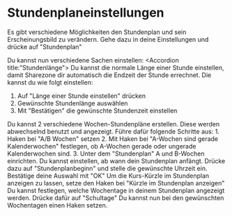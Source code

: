 # Stundenplaneinstellungen

Es gibt verschiedene Möglichkeiten den Stundenplan und sein Erscheinungsbild zu verändern.
Gehe dazu in deine Einstellungen und drücke auf "Stundenplan"

Du kannst nun verschiedene Sachen einstellen:
<Accordion title:"Stundenlänge">
Du kannst die normale Länge einer Stunde einstellen, damit Sharezone dir automatisch die Endzeit der Stunde errechnet.
Die kannst du wie folgt einstellen:
1. Auf "Länge einer Stunde einstellen" drücken
2. Gewünschte Stundenlänge auswählen
3. Mit "Bestätigen" die gewünschte Stundenzeit einstellen
</Accordion>
<Accordion title:"A/B Wochen">
Du kannst 2 verschiedene Wochen-Stundenpläne erstellen. Diese werden abwechselnd benutzt und angezeigt.
Führe dafür folgende Schritte aus:
1. Haken bei "A/B Wochen" setzen
2. Mit Haken bei "A-Wochen sind gerade Kalenderwochen" festlegen, ob A-Wochen gerade oder ungerade Kalenderwochen sind.
3. Unter dem "Stundenplan" A und B-Wochen einrichten.
</Accordion>
<Accordion title:"Stundenplanbeginn">
Du kannst einstellen, ab wann dein Stundenplan anfängt.
Drücke dazu auf "Stundenplanbeginn" und stelle die gewünschte Uhrzeit ein.
Bestätige deine Auswahl mit "OK"
</Accordion>
<Accordion title:"Kürzel im Stundenplan anzeigen">
Um die Kurs-Kürzle im Stundenplan anzeigen zu lassen, setze den Haken bei "Kürzle im Stundenplan anzeigen"
</Accordion>
<Accordion title:"Aktivierte Wochentage">
Du kannst festlegen, welche Wochentage in deinem Stundenplan angezeigt werden.
Drücke dafür auf "Schultage"
Du kannst nun bei den gewünschten Wochentagen einen Haken setzen.
</Accordion>